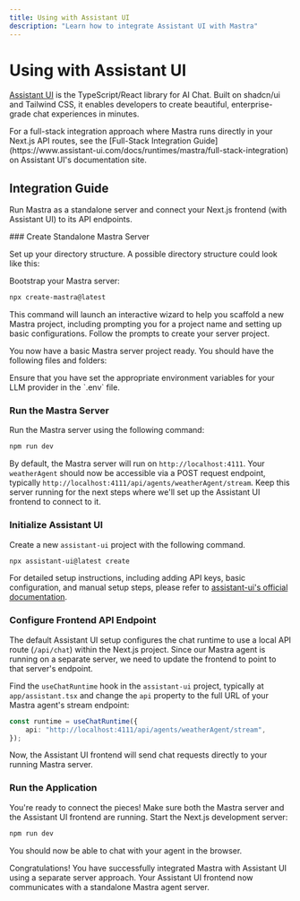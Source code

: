```yaml
---
title: Using with Assistant UI
description: "Learn how to integrate Assistant UI with Mastra"
---
```



# Using with Assistant UI

[Assistant UI](https://assistant-ui.com) is the TypeScript/React library for AI Chat.
Built on shadcn/ui and Tailwind CSS, it enables developers to create beautiful, enterprise-grade chat experiences in minutes.

<Callout type="info">
For a full-stack integration approach where Mastra runs directly in your Next.js API routes, see the [Full-Stack Integration Guide](https://www.assistant-ui.com/docs/runtimes/mastra/full-stack-integration) on Assistant UI's documentation site.
</Callout>

## Integration Guide

Run Mastra as a standalone server and connect your Next.js frontend (with Assistant UI) to its API endpoints.

<Steps>
### Create Standalone Mastra Server

Set up your directory structure. A possible directory structure could look like this:

<FileTree>
    <FileTree.Folder name="project-root" defaultOpen>
        <FileTree.Folder name="mastra-server" defaultOpen>
            <FileTree.Folder name="src">
                <FileTree.Folder name="mastra" />
            </FileTree.Folder>
            <FileTree.File name="package.json" />
        </FileTree.Folder>
        <FileTree.Folder name="nextjs-frontend">
            <FileTree.File name="package.json" />
        </FileTree.Folder>
    </FileTree.Folder>
</FileTree>

Bootstrap your Mastra server:

```bash copy
npx create-mastra@latest
```

This command will launch an interactive wizard to help you scaffold a new Mastra project, including prompting you for a project name and setting up basic configurations.
Follow the prompts to create your server project.

You now have a basic Mastra server project ready. You should have the following files and folders:

<FileTree>
    <FileTree.Folder name="src" defaultOpen>
      <FileTree.Folder name="mastra" defaultOpen>
        <FileTree.File name="index.ts" />
        <FileTree.Folder name="agents" defaultOpen>
          <FileTree.File name="weather-agent.ts" />
        </FileTree.Folder>
        <FileTree.Folder name="tools" defaultOpen>
          <FileTree.File name="weather-tool.ts" />
        </FileTree.Folder>
        <FileTree.Folder name="workflows" defaultOpen>
          <FileTree.File name="weather-workflow.ts" />
        </FileTree.Folder>
      </FileTree.Folder>
    </FileTree.Folder>
</FileTree>

<Callout>
Ensure that you have set the appropriate environment variables for your LLM provider in the `.env` file.
</Callout>

### Run the Mastra Server

Run the Mastra server using the following command:

```bash copy
npm run dev
```

By default, the Mastra server will run on `http://localhost:4111`. Your `weatherAgent` should now be accessible via a POST request endpoint, typically `http://localhost:4111/api/agents/weatherAgent/stream`. Keep this server running for the next steps where we'll set up the Assistant UI frontend to connect to it.

### Initialize Assistant UI

Create a new `assistant-ui` project with the following command.

```bash copy
npx assistant-ui@latest create
```

<Callout>For detailed setup instructions, including adding API keys, basic configuration, and manual setup steps, please refer to [assistant-ui's official documentation](https://assistant-ui.com/docs).</Callout>

### Configure Frontend API Endpoint

The default Assistant UI setup configures the chat runtime to use a local API route (`/api/chat`) within the Next.js project. Since our Mastra agent is running on a separate server, we need to update the frontend to point to that server's endpoint.

Find the `useChatRuntime` hook in the `assistant-ui` project, typically at `app/assistant.tsx` and change the `api` property to the full URL of your Mastra agent's stream endpoint:

```typescript showLineNumbers copy filename="app/assistant.tsx" {2}
const runtime = useChatRuntime({
    api: "http://localhost:4111/api/agents/weatherAgent/stream",
});
```

Now, the Assistant UI frontend will send chat requests directly to your running Mastra server.

### Run the Application

You're ready to connect the pieces! Make sure both the Mastra server and the Assistant UI frontend are running. Start the Next.js development server:

```bash copy
npm run dev
```

You should now be able to chat with your agent in the browser.

</Steps>

Congratulations! You have successfully integrated Mastra with Assistant UI using a separate server approach. Your Assistant UI frontend now communicates with a standalone Mastra agent server.

